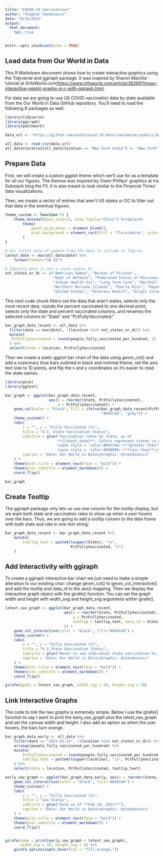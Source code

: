 ```yaml
---
title: "COVID-19 Vaccinations"
author: "Stephan Teodosescu"
date: "8/15/2021"
output:
  html_document:
    toc: true
---
```


```r
knitr::opts_chunk$set(echo = TRUE)
```

## Load data from Our World in Data

This R Markdown document shows how to create interactive graphics using the Tidyverse and ggiraph package. It was inspired by Sharon Machlis' tutorial at [InfoWorld.com]<https://www.infoworld.com/article/3626911/easy-interactive-ggplot-graphs-in-r-with-ggiraph.html>.

For data we are going to use US COVID vaccination data by state available from the Our World in Data GitHub repository. You'll need to load the following R packages as well:

```r
library(tidyverse)
library(ggiraph)
library(patchwork)

data_url <- "https://github.com/owid/covid-19-data/raw/master/public/data/vaccinations/us_state_vaccinations.csv"

all_data <- read_csv(data_url)
all_data$location[all_data$location == "New York State"] <- "New York" #Recode New York State to New York
```

## Prepare Data

First, we will create a custom ggplot theme which we'll use for as a template for all our figures. The themse was inspired by Owen Phillips' graphics at his Substack blog the F5. It is also meant to look similar to the Financial Times' data visualizations. 

Then, we create a vector of entries that aren’t US states or DC to filter out that data in the eventual figures. 

```r
theme_custom <- function () { 
    theme_minimal(base_size=11, base_family="Chivo") %+replace% 
        theme(
            panel.grid.minor = element_blank(),
            plot.background = element_rect(fill = 'floralwhite', color = "floralwhite")
        )
}

# Get latest date of update from the data to include in figures
latest_date <- max(all_data$date) %>% 
    format(format="%B %d")

# Identify what is not a state and/or DC
not_states_or_dc <- c("American Samoa", "Bureau of Prisons", 
                      "Dept of Defense", "Federated States of Micronesia", "Guam", 
                      "Indian Health Svc", "Long Term Care", "Marshall Islands", 
                      "Northern Mariana Islands", "Puerto Rico", "Republic of Palau", 
                      "United States", "Veterans Health", "Virgin Islands")
```

This next code chunk filters out the data that aren't states, selects only the most recent data, rounds the percent vaccinated to one decimal point, selects only the state and percent vaccinated columns, and renames the selected columns to "State" and "PctFullyVaccinated."

```r
bar_graph_data_recent <- all_data %>%  
  filter(date == max(date), !(location %in% not_states_or_dc)) %>%  
  mutate(
   PctFullyVaccinated = round(people_fully_vaccinated_per_hundred, 1)  
  ) %>%  
  select(State = location, PctFullyVaccinated)
```

Then we create a static ggplot bar chart of the data using geom_col() and add a customary blue bars outlined in black and minimal theme, set the axis text size to 10 points, and flip the x and y coordinates so it’s easier to read the state names. 

```r
library(glue)
library(ggtext)

bar_graph <- ggplot(bar_graph_data_recent, 
                    aes(x = reorder(State, PctFullyVaccinated), 
                        y = PctFullyVaccinated)) +
    geom_col(color = "black", fill = ifelse(bar_graph_data_recent$PctFullyVaccinated >= 50.0,
                                            "#045CA4", "grey")) +
    theme_custom() +
    labs(
        x = "", y = "Fully Vaccinated (%)",
        title = "U.S. State Vaccination Status",
        subtitle = glue("Vaccination rates by state, as of
                        **{latest_date}**. Colors represent states \n with
                        <span style = 'color:#045CA4;'>**greater than**</span> vs.
                        <span style = 'color:#999999;'>**less than**</span> 50% of its residents fully vaccinated."),
        caption = "Data: Our World in Data\nGraphic: @steodosescu"
    ) +
    theme(plot.title = element_text(face = "bold")) +
    theme(plot.subtitle = element_markdown()) +
    coord_flip()

bar_graph
```

## Create Tooltip

The ggiraph package only lets us use one column for the tooltip display, but we want both state and vaccination rates to show up when a user hovers over the bars. Thus, we are going to add a tooltip column to the data frame with both state and rate in one text string:

```r
bar_graph_data_recent <- bar_graph_data_recent %>%
    mutate(
        tooltip_text = paste0(toupper(State), "\n", 
                              PctFullyVaccinated, "%")
    )
```

## Add Interactivity with ggiraph

To create a ggiraph interactive bar chart we just need to make a simple alteration to our existing char: change geom_col() to geom_col_interactive() and add the tooltip and data_id to the aes() mapping. Then we display the interactive graph object with the girafe() function. You can set the graph width and height with width_svg and height_svg arguments within girafe().

```r
latest_vax_graph <- ggplot(bar_graph_data_recent, 
                           aes(x = reorder(State, PctFullyVaccinated), 
                               y = PctFullyVaccinated,
                               tooltip = tooltip_text, data_id = State #<<
                           )) +
    geom_col_interactive(color = "black", fill="#045CA4") +
    theme_custom() +
    labs(
        x = "", y = "Fully Vaccinated (%)",
        title = "U.S State Vaccination Status",
        subtitle = glue("Hover to see individual state vaccination %s, as of **{latest_date}**"),
        caption = "Data: Our World in Data\nGraphic: @steodosescu"
    ) +
    theme(plot.title = element_text(face = "bold")) +
    theme(plot.subtitle = element_markdown()) +
    coord_flip()

girafe(ggobj = latest_vax_graph, width_svg = 10, height_svg = 10)

```

## Link Interactive Graphs

The code to link the two graphs is extremely simple. Below I use the girafe() function to say I want to print the early_vax_graph plus the latest_vax_graph and set the canvas width and height. I also add an option so when the user hovers, the bars turn orange.

```r

bar_graph_data_early <- all_data %>%
    filter(date == "2021-02-14", !(location %in% not_states_or_dc)) %>%
    arrange(people_fully_vaccinated_per_hundred) %>%
    mutate(
        PctFullyVaccinated = round(people_fully_vaccinated_per_hundred, 1),
        tooltip_text = paste0(toupper(location), "\n", PctFullyVaccinated, "%")
    ) %>%
    select(State = location, PctFullyVaccinated, tooltip_text)

early_vax_graph <- ggplot(bar_graph_data_early, aes(x = reorder(State, PctFullyVaccinated), y = PctFullyVaccinated, tooltip = tooltip_text, data_id = State)) +
    geom_col_interactive(color = "black", fill="#045CA4") +
    theme_custom() +
    labs(
        x = "", y = "Fully Vaccinated (%)",
        title = "Vax Status",
        subtitle = glue("Data as of **Feb 14, 2021**"),
        caption = "Data: Our World in Data\nGraphic: @steodosescu"
    ) +
    theme(plot.title = element_text(face = "bold")) +
    theme(plot.subtitle = element_markdown()) +
    coord_flip()


girafe(code = print(early_vax_graph + latest_vax_graph), 
       width_svg = 10, height_svg = 8) %>% 
    girafe_options(opts_hover(css = "fill:orange;"))
```
